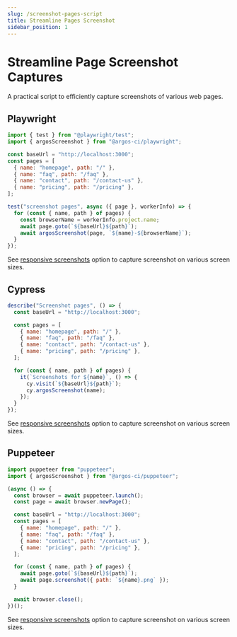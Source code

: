 ```yaml
---
slug: /screenshot-pages-script
title: Streamline Pages Screenshot
sidebar_position: 1
---
```


# Streamline Page Screenshot Captures

A practical script to efficiently capture screenshots of various web pages.

## Playwright

```js title="screenshot-pages.js"
import { test } from "@playwright/test";
import { argosScreenshot } from "@argos-ci/playwright";

const baseUrl = "http://localhost:3000";
const pages = [
  { name: "homepage", path: "/" },
  { name: "faq", path: "/faq" },
  { name: "contact", path: "/contact-us" },
  { name: "pricing", path: "/pricing" },
];

test("screenshot pages", async ({ page }, workerInfo) => {
  for (const { name, path } of pages) {
    const browserName = workerInfo.project.name;
    await page.goto(`${baseUrl}${path}`);
    await argosScreenshot(page, `${name}-${browserName}`);
  }
});
```

See [responsive screenshots](/viewports) option to capture screenshot on various screen sizes.

## Cypress

```js title="screenshot-pages.js"
describe("Screenshot pages", () => {
  const baseUrl = "http://localhost:3000";

  const pages = [
    { name: "homepage", path: "/" },
    { name: "faq", path: "/faq" },
    { name: "contact", path: "/contact-us" },
    { name: "pricing", path: "/pricing" },
  ];

  for (const { name, path } of pages) {
    it(`Screenshots for ${name}`, () => {
      cy.visit(`${baseUrl}${path}`);
      cy.argosScreenshot(name);
    });
  }
});
```

See [responsive screenshots](/viewports) option to capture screenshot on various screen sizes.

## Puppeteer

```js title="screenshot-pages.js"
import puppeteer from "puppeteer";
import { argosScreenshot } from "@argos-ci/puppeteer";

(async () => {
  const browser = await puppeteer.launch();
  const page = await browser.newPage();

  const baseUrl = "http://localhost:3000";
  const pages = [
    { name: "homepage", path: "/" },
    { name: "faq", path: "/faq" },
    { name: "contact", path: "/contact-us" },
    { name: "pricing", path: "/pricing" },
  ];

  for (const { name, path } of pages) {
    await page.goto(`${baseUrl}${path}`);
    await page.screenshot({ path: `${name}.png` });
  }

  await browser.close();
})();
```

See [responsive screenshots](/viewports) option to capture screenshot on various screen sizes.
